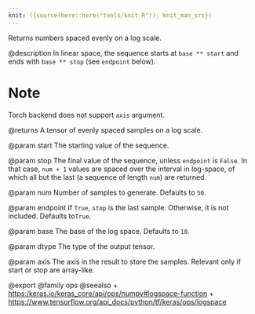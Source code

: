 ```yaml
---
knit: ({source(here::here("tools/knit.R")); knit_man_src})
---
```

Returns numbers spaced evenly on a log scale.

@description
In linear space, the sequence starts at `base ** start` and ends with
`base ** stop` (see `endpoint` below).

# Note
Torch backend does not support `axis` argument.

@returns
    A tensor of evenly spaced samples on a log scale.

@param start
The starting value of the sequence.

@param stop
The final value of the sequence, unless `endpoint` is `False`.
In that case, `num + 1` values are spaced over the interval in
log-space, of which all but the last (a sequence of length `num`)
are returned.

@param num
Number of samples to generate. Defaults to `50`.

@param endpoint
If `True`, `stop` is the last sample. Otherwise, it is not
included. Defaults to`True`.

@param base
The base of the log space. Defaults to `10`.

@param dtype
The type of the output tensor.

@param axis
The axis in the result to store the samples. Relevant only
if start or stop are array-like.

@export
@family ops
@seealso
+ <https:/keras.io/keras_core/api/ops/numpy#logspace-function>
+ <https://www.tensorflow.org/api_docs/python/tf/keras/ops/logspace>
